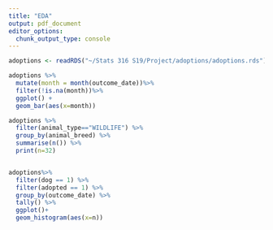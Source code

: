 ```yaml
---
title: "EDA"
output: pdf_document
editor_options: 
  chunk_output_type: console
---
```

```r
adoptions <- readRDS("~/Stats 316 S19/Project/adoptions/adoptions.rds")
```


```r
adoptions %>%
  mutate(month = month(outcome_date))%>%
  filter(!is.na(month))%>%
  ggplot() +
  geom_bar(aes(x=month))

adoptions %>%
  filter(animal_type=="WILDLIFE") %>%
  group_by(animal_breed) %>%
  summarise(n()) %>%
  print(n=32)


adoptions%>%
  filter(dog == 1) %>%
  filter(adopted == 1) %>%
  group_by(outcome_date) %>%
  tally() %>%
  ggplot()+
  geom_histogram(aes(x=n))
```


